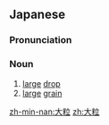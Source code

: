 ==Japanese==
{{ja-kanjitab|おお|つぶ|yomi=k}}

===Pronunciation===
{{ja-pron|おおつぶ|y=k}}

===Noun===
{{ja-noun|おおつぶ}}

# [[large]] [[drop]]
# [[large]] [[grain]]

[[zh-min-nan:大粒]]
[[zh:大粒]]